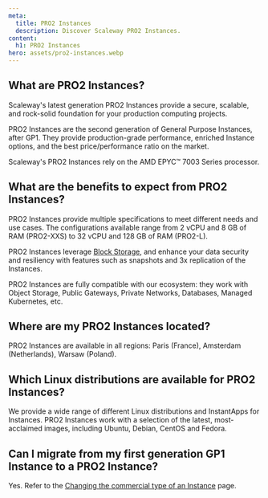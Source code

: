 ```yaml
---
meta:
  title: PRO2 Instances
  description: Discover Scaleway PRO2 Instances.
content:
  h1: PRO2 Instances
hero: assets/pro2-instances.webp
---
```


<Concept opened>

## What are PRO2 Instances?

Scaleway's latest generation PRO2 Instances provide a secure, scalable, and rock-solid foundation for your production computing projects.

PRO2 Instances are the second generation of General Purpose Instances, after GP1. They provide production-grade performance, enriched Instance options, and the best price/performance ratio on the market.

Scaleway's PRO2 Instances rely on the AMD EPYC™ 7003 Series processor.

</Concept>

<Concept>

## What are the benefits to expect from PRO2 Instances?

PRO2 Instances provide multiple specifications to meet different needs and use cases. The configurations available range from 2 vCPU and 8 GB of RAM (PRO2-XXS) to 32 vCPU and 128 GB of RAM (PRO2-L).

PRO2 Instances leverage [Block Storage](/compute/instances/concepts/#block-volumes), and enhance your data security and resiliency with features such as snapshots and 3x replication of the Instances.

PRO2 Instances are fully compatible with our ecosystem: they work with Object Storage, Public Gateways, Private Networks, Databases, Managed Kubernetes, etc.

</Concept>

<Concept>

## Where are my PRO2 Instances located?

PRO2 Instances are available in all regions: Paris (France), Amsterdam (Netherlands), Warsaw (Poland).

</Concept>

<Concept>

## Which Linux distributions are available for PRO2 Instances?

We provide a wide range of different Linux distributions and InstantApps for Instances. PRO2 Instances work with a selection of the latest, most-acclaimed images, including Ubuntu, Debian, CentOS and Fedora.

</Concept>

<Concept>

## Can I migrate from my first generation GP1 Instance to a PRO2 Instance?

Yes. Refer to the [Changing the commercial type of an Instance](/compute/instances/api-cli/migrating-instances/) page.

</Concept>